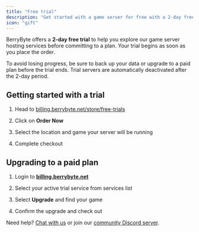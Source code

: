 ```yaml
---
title: "Free trial"
description: "Get started with a game server for free with a 2-day free trial"
icon: "gift"
---
```


BerryByte offers a **2-day free trial** to help you explore our game server hosting services before committing to a plan. Your trial begins as soon as you place the order.

<Warning>
  To avoid losing progress, be sure to back up your data or upgrade to a paid plan before the trial ends. Trial servers are automatically deactivated after the 2-day period.
</Warning>

## Getting started with a trial

1. Head to [billing.berrybyte.net/store/free-trials](billing.berrybyte.net/store/free-trials)

2. Click on **Order Now**

3. Select the location and game your server will be running

4. Complete checkout

## Upgrading to a paid plan

1. Login to [**billing.berrybyte.net**](https://billing.berrybyte.net/login)

2. Select your active trial service from services list

3. Select **Upgrade** and find your game

4. Confirm the upgrade and check out

Need help? [Chat with us](https://berrybyte.net/contact) or join our [community Discord server](https://berrybyte.net/discord).